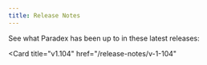 ```yaml
---
title: Release Notes
---
```


See what Paradex has been up to in these latest releases: 

<CardGroup cols={2}>
<Card
  title="v1.105"
  href="/release-notes/v-1-105"
>
</Card>

<Card
  title="v1.104"
  href="/release-notes/v-1-104"
>
</Card>
</CardGroup>
